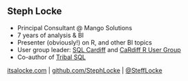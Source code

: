 ## Steph Locke
- Principal Consultant \@ Mango Solutions
- 7 years of analysis & BI
- Presenter (obviously!) on R, and other BI topics
- User group leader: [SQL Cardiff](http://www.meetup.com/Cardiff-SQL-Server-User-Group) and [CaRdiff R User Group](http://www.meetup.com/Cardiff-R-User-Group/)
- Co-author of [Tribal SQL](http://tribalsql.com/)

[itsalocke.com](http://itsalocke.com) | [github.com/StephLocke](https://github.com/StephLocke) | [\@SteffLocke](https://twitter.com/stefflocke)
